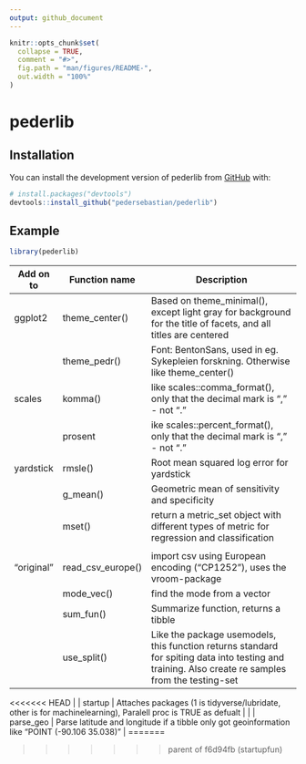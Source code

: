 ```yaml
---
output: github_document
---
```


<!-- README.md is generated from README.Rmd. Please edit that file -->

```r
knitr::opts_chunk$set(
  collapse = TRUE,
  comment = "#>",
  fig.path = "man/figures/README-",
  out.width = "100%"
)
```

# pederlib

<!-- badges: start -->

<!-- badges: end -->

## Installation

You can install the development version of pederlib from [GitHub](https://github.com/) with:

``` r
# install.packages("devtools")
devtools::install_github("pedersebastian/pederlib")
```

## Example


```r
library(pederlib)

```

| Add on to  | Function name     | Description                                                                                                                                        |
|------------|-------------------|----------------------------------------------------------------------------------------------------------------------------------------------------|
| ggplot2    | theme_center()    | Based on theme_minimal(), except light gray for background for the title of facets, and all titles are centered                                    |
|            | theme_pedr()      | Font: BentonSans, used in eg. Sykepleien forskning. Otherwise like theme_center()                                                                  |
| scales     | komma()           | like scales::comma_format(), only that the decimal mark is "," - not "."                                                                           |
|            | prosent           | ike scales::percent_format(), only that the decimal mark is "," - not "."                                                                          |
| yardstick  | rmsle()           | Root mean squared log error for yardstick                                                                                                          |
|            | g_mean()          | Geometric mean of sensitivity and specificity                                                                                                      |
|            | mset()            | return a metric_set object with different types of metric for regression and classification                                                        |
|            |                   |                                                                                                                                                    |
| "original" | read_csv_europe() | import csv using European encoding ("CP1252"), uses the vroom-package                                                                              |
|            | mode_vec()        | find the mode from a vector                                                                                                                        |
|            | sum_fun()         | Summarize function, returns a tibble                                                                                                               |
|            | use_split()       | Like the package usemodels, this function returns standard for spiting data into testing and training. Also create re samples from the testing-set |
<<<<<<< HEAD
|            | startup           | Attaches packages (1 is tidyverse/lubridate, other is for machinelearning), Paralell proc is TRUE as defualt                                       |
|            | parse_geo         | Parse latitude and longitude if a tibble only got geoinformation like "POINT (-90.106 35.038)"                                                     |
=======


>>>>>>> parent of f6d94fb (startupfun)
